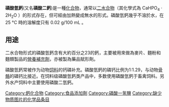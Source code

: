 {{Chembox
|ImageFile=Dicalcium phosphate.png
|ImageSize=150px
|IUPACName=Calcium hydrogen phosphate
|Section1= {{Chembox Identifiers
| CASNo = 7757-93-9
| CASNo_Ref = {{cascite|correct|CAS}}
| CASNo1 = 7789-77-7
| CASNo1_Comment =  (dihydrate)
| CASNo1_Ref = {{cascite|changed|??}}
|   PubChem = 104805
|   SMILES = O.O.OP(=O)([O-])[O-].[Ca+2]
|  UNII_Ref  = {{fdacite|correct|FDA}}|  UNII  =  L11K75P92J
|  ChemSpiderID_Ref  = {{chemspidercite|changed|chemspider}}|  ChemSpiderID  =  94606
|  InChI  =  1/Ca.H3O4P.2H2O/c;1-5(2,3)4;;/h;(H3,1,2,3,4);2*1H2/q+2;;;/p-2
|  InChIKey  =  XAAHAAMILDNBPS-NUQVWONBAM
|  StdInChI_Ref  = {{stdinchicite|changed|chemspider}}|  StdInChI  =  1S/Ca.H3O4P.2H2O/c;1-5(2,3)4;;/h;(H3,1,2,3,4);2*1H2/q+2;;;/p-2
|  StdInChIKey_Ref  = {{stdinchicite|changed|chemspider}}|  StdInChIKey  =  XAAHAAMILDNBPS-UHFFFAOYSA-L
}}
|Section2= {{Chembox Properties
|  Formula=CaHPO<sub>4</sub>
|  MolarMass=172.088
|  Appearance=
|  Density=
|  MeltingPt=
|  BoilingPt=
|  Solubility= 0.02 g/100 mL
  }}
|Section3= {{Chembox Hazards
|  MainHazards=
|  FlashPt=
|  Autoignition=
  }}
}}

'''磷酸氫鈣'''(又名'''磷酸二鈣''')是一種[[化合物|化合物]]，通常以[[水合物|二水合物]]（其化學式為 CaHPO<sub>4</sub> · 2H<sub>2</sub>O ）的形式存在，但可經由加熱變成無水的形式。磷酸氫鈣幾乎不溶於水，在 25 °C 時的溶解度只有 0.02 g/100 mL 。

== 用途 ==
二水合物形式的磷酸氫鈣含有大約百分之23的鈣，主要被用來做為麥片、麵粉和麵類製品的[[營養補充劑|營養補充劑]]，亦被製為藥品賦形劑。

磷酸氫鈣常被作为动物[[饲料|饲料]]的钙磷补充。磷酸氫鈣的磷钙比例为1:1.29，与动物[[骨骼|骨骼]]的磷钙比接近。在饲料级磷酸氫鈣类产品中，多数使用磷酸氫鈣于畜禽饲料。另外水产饲料中主要使用磷酸二氫鈣。

{{鈣化合物}}
{{Inorganic-compound-stub}}

[[Category:鈣化合物|Category:鈣化合物]]
[[Category:食品添加劑|Category:食品添加劑]]
[[Category:磷酸一氢鹽|Category:磷酸一氢鹽]]
[[Category:缺少物质图片的化学品条目|Category:缺少物质图片的化学品条目]]